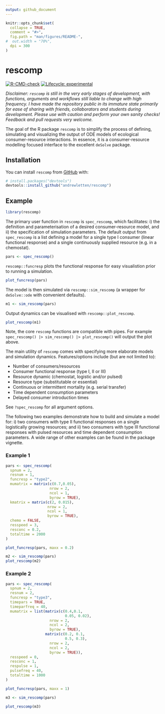 ```yaml
---
output: github_document
---
```


<!-- README.md is generated from README.Rmd. Please edit that file -->



```r
knitr::opts_chunk$set(
  collapse = TRUE,
  comment = "#>",
  fig.path = "man/figures/README-",
#  out.width = "70%",
  dpi = 300
)
```

# rescomp

<!-- badges: start -->
[![R-CMD-check](https://github.com/andrewletten/rescomp/workflows/R-CMD-check/badge.svg)](https://github.com/andrewletten/rescomp/actions)
[![Lifecycle: experimental](https://img.shields.io/badge/lifecycle-experimental-orange.svg)](https://lifecycle.r-lib.org/articles/stages.html#experimental)
<!-- badges: end -->


*Disclaimer: `rescomp` is still in the very early stages of development, with functions, arguments and workflows still liable to change with high frequency. I have made the repository public in its immature state primarily for ease of sharing with friends, collaborators and students during development. Please use with caution and perform your own sanity checks! Feedback and pull requests very welcome.*

The goal of the R package `rescomp` is to simplify the process of defining, simulating and visualizing the output of ODE models of ecological consumer-resource interactions. In essence, it is a consumer-resource modelling focused interface to the excellent `deSolve` package.

## Installation

You can install `rescomp` from [GitHub](https://github.com/) with:

``` r
# install.packages("devtools")
devtools::install_github("andrewletten/rescomp")
```
## Example

```r
library(rescomp)
```

The primary user function in `rescomp` is `spec_rescomp`, which facilitates: i) the definition and parameterisation of a desired consumer-resource model, and ii) the specification of simulation parameters. The default output from `spec_rescomp` is a list defining a model for a single type I consumer (linear functional response) and a single continuously supplied resource (e.g. in a chemostat).

```r
pars <- spec_rescomp()
```

`rescomp::funcresp` plots the functional response for easy visualistion prior to running a simulation.

```r
plot_funcresp(pars)
```

<!-- `rescomp::time_vals` sets the simulation length (and other resource pulse frequency if required). The default simulation length is 1000. The function `initiate_state` sets the starting values of state variables defaulting to 10 for consumers and the resource supply concentration for resources.  -->

The model is then simulated via `rescomp::sim_rescomp` (a wrapper for `deSolve::ode` with convenient defaults).

```r
m1 <- sim_rescomp(pars)
```

Output dynamics can be visualised with `rescomp::plot_rescomp`.

```r
plot_rescomp(m1) 
```

Note, the core `rescomp` functions are compatible with pipes. For example `spec_rescomp() |> sim_rescomp() |> plot_rescomp()` will output the plot above. 

The main utility of `rescomp` comes with specifying more elaborate models and simulation dynamics. Features/options include (but are not limited to): 

- Number of consumers/resources
- Consumer functional response (type I, II or III)
- Resource dynamic (chemostat, logistic and/or pulsed)
- Resource type (substitutable or essential)
- Continuous or intermittent mortality (e.g. serial transfer)
- Time dependent consumption parameters
- Delayed consumer introduction times 


See `?spec_rescomp` for all argument options. 

The following two examples demonstrate how to build and simulate a model for: i) two consumers with type II functional responses on a single logistically growing resources; and ii) two consumers with type III functional responses with pulsed resources and time dependent consumption parameters. A wide range of other examples can be found in the package vignette. 

### Example 1

```r
pars <- spec_rescomp(
  spnum = 2, 
  resnum = 1,
  funcresp = "type2",
  mumatrix = matrix(c(0.7,0.05), 
                    nrow = 2, 
                    ncol = 1,
                    byrow = TRUE),
  kmatrix = matrix(c(2, 0.015), 
                   nrow = 2, 
                   ncol = 1, 
                   byrow = TRUE),  
  chemo = FALSE,
  resspeed = 3,
  resconc = 0.2,
  totaltime = 2000
)
```

```r
plot_funcresp(pars, maxx = 0.2)
```

```r
m2 <- sim_rescomp(pars)
plot_rescomp(m2) 
```

### Example 2

```r
pars <- spec_rescomp(
  spnum = 2, 
  resnum = 2,
  funcresp = "type3",
  timepars = TRUE,
  timeparfreq = 40,
  mumatrix = list(matrix(c(0.4,0.1,
                           0.05, 0.02), 
                    nrow = 2, 
                    ncol = 2,
                    byrow = TRUE),
                  matrix(c(0.2, 0.1,
                           0.5, 0.3), 
                    nrow = 2, 
                    ncol = 2,
                    byrow = TRUE)),
  resspeed = 0,
  resconc = 1,
  respulse = 1,
  pulsefreq = 40,
  totaltime = 1000
)
```

```r
plot_funcresp(pars, maxx = 1)
```

```r
m3 <- sim_rescomp(pars)
```

```r
plot_rescomp(m3) 
```

<!-- Disclaimer: As a biologist with no formal training in software development, I cannot vouch that `rescomp` is 100% bug free, maximally efficient or entirely consistent with 'tidy' principles. I have done my best but please use with caution! -->
